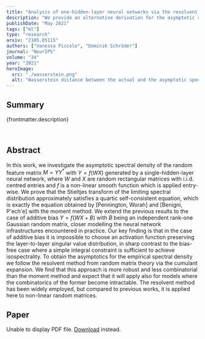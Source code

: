 ```yaml
---
title: "Analysis of one-hidden-layer neural networks via the resolvent method"
description: "We provide an alternative derivation for the asymptotic spectrum of non-linear random matrices, based on the more robust resolvent model. Our approach in particular extends previous results on random feature models to the practically important case with additive bias."
publishDate: "May 2021"
tags: ["ml"]
type: "research"
arxiv: "2105.05115"
authors: ["Vanessa Piccolo", "Dominik Schröder"]
journal: "NeurIPS"
volume: "34"
year: "2021"
heroImage:
  src: "./wasserstein.png"
  alt: "Wasserstein distance between the actual and the asymptotic spectral distributions."
---
```



## Summary

{frontmatter.description}

<br />

## Abstract

In this work, we investigate the asymptotic spectral density of the random feature matrix $M = Y Y^\ast$ with $Y = f(WX)$ generated by a single-hidden-layer neural network, where $W$ and $X$ are random rectangular matrices with i.i.d. centred entries and $f$ is a non-linear smooth function which is applied entry-wise. We prove that the Stieltjes transform of the limiting spectral distribution approximately satisfies a quartic self-consistent equation, which is exactly the equation obtained by [Pennington, Worah] and [Benigni, P\'ech\'e] with the moment method. We extend the previous results to the case of additive bias $Y=f(WX+B)$ with $B$ being an independent rank-one Gaussian random matrix, closer modelling the neural network infrastructures encountered in practice. Our key finding is that in the case of additive bias it is impossible to choose an activation function preserving the layer-to-layer singular value distribution, in sharp contrast to the bias-free case where a simple integral constraint is sufficient to achieve isospectrality. To obtain the asymptotics for the empirical spectral density we follow the resolvent method from random matrix theory via the cumulant expansion. We find that this approach is more robust and less combinatorial than the moment method and expect that it will apply also for models where the combinatorics of the former become intractable. The resolvent method has been widely employed, but compared to previous works, it is applied here to non-linear random matrices.

## Paper

<object data={paper} type="application/pdf" width="100%" height="800px">
	<p>
		Unable to display PDF file.
		<a href={`https://arxiv.com/pdf/${frontmatter.arxiv}.pdf`}>Download</a>
		instead.
	</p>
</object>
